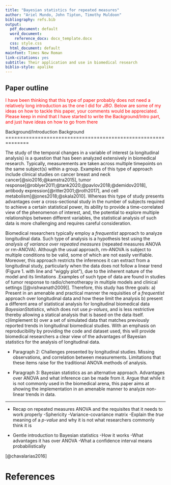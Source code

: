 ```yaml
---
title: "Bayesian statistics for repeated measures"
author: "Ariel Mundo, John Tipton, Timothy Muldoon"
bibliography: refs.bib
output:
  pdf_document: default
  word_document:
    reference_docx: docx_template.docx
  css: style.css
  html_document: default
mainfont: Times New Roman
link-citations: yes
subtitle: Their application and use in biomedical research
biblio-style: apalike
---
```




## Paper outline
 <span style="color: red;">I have been thinking that this type of paper probably does not need a relatively long introduction as the one I did for $JBO$. Below are some of my ideas on how to tackle this paper, your comments would be appreciated. Please keep in mind that I have started to write the Background/Intro part, and just have ideas on how to go from there</span>





Background/Introduction
Background
==============================================================


The study of the temporal changes in a variable of interest (a longitudinal analysis) is a question that has been analyzed extensively in biomedical research. Typically, measurements are taken across multiple timepoints on the same subject(s) within a group.  Examples of this type of approach include clinical studies on cancer breast and neck cancer[@sio2016;@kamstra2015], tumor response[@roblyer2011;@tank2020;@pavlov2018;@demidov2018], antibody expression[@ritter2001;@roth2017], and cell metabolism[@jones2018;@skala2010]. Whereas this type of study presents advantages over a cross-sectional study in the number of subjects required to achieve a certain statistical power, its ability to provide a time-correlated view of the phenomenon of interest, and, the potential to explore multiple relationships between different variables, the statistical analysis of such data is more challenging and requires careful consideration.

Biomedical researchers typically employ a $frequentist$ approach to analyze longitudinal data. Such type of analysis is a hypothesis test using the _analysis of variance over repeated measures_ (repeated measures ANOVA or rm-ANOVA). Although the usual approach, rm-ANOVA is subject to multiple conditions to be valid, some of which are not easily verifiable. Moreover, this approach restricts the inferences it can extract from a longitudinal study, particularly when the data does not follow a linear trend (Figure 1. with line and "wiggly plot"), due to the inherent nature of the model and its limitations .Examples of such type of data are found in studies of tumor response to radio/chemotherapy in multiple models and clinical settings [[@vishwanath2009]]. Therefore, this study has three goals: a) Present in an amenable and practical manner the requisities  of a $frequentist$ approach over longitudinal data and how these limit the analysis b) present a different area of statistical analysis for longitudinal biomedical data $Bayesian Statistics$, which does not use *p-values*, and is less restrictive thereby allowing  a statical analysis that is based on the data itself. c)Iimplement b) over a set of simulated data that matches previously reported trends in longitudinal biomedical studies. With an emphasis on reproducibility by providing the code and dataset used, this will provide biomedical researchers a clear view of the advantages of Bayesian statistics for the analysis of longitudinal data.

 

* Paragraph 2: Challenges presented by longitudinal studies. Missing observations, and correlation between measurements. Limitations that these items raise for the traditional ANOVA methods of analysis.

* Paragraph 3: Bayesian statistics as an alternative approach. Advantages over ANOVA and what inference can be made from it. Argue that while it is not commonly used in the biomedical arena, this paper aims at showing the implementation in an amenable manner to analyze non-linear trends in data.

***

* Recap on repeated measures ANOVA and the requisites that it needs to work properly
-Sphericity
-Variance-covariance matrix
-Explain the *true* meaning of a _p-value_ and why it is not what researchers commonly think it is

* Gentle introduction to Bayesian statistics
-How it works
-What advantages it has over ANOVA
-What a confidence interval means probabilistically



[@chavalarias2016]






# References
